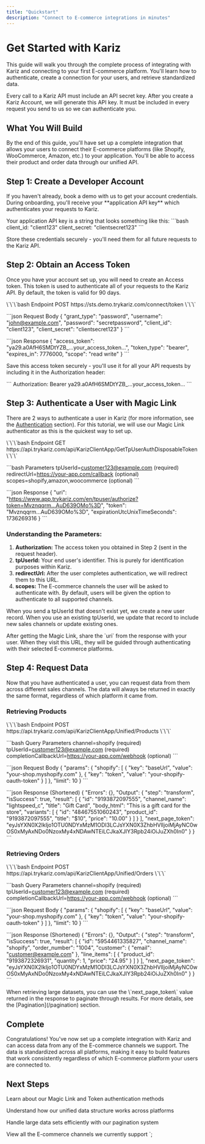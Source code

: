 ```yaml
---
title: "Quickstart"
description: "Connect to E-commerce integrations in minutes"
---
```


# Get Started with Kariz

This guide will walk you through the complete process of integrating with Kariz and connecting to your first E-commerce platform. You'll learn how to authenticate, create a connection for your users, and retrieve standardized data.

<Note>
Every call to a Kariz API must include an API secret key. After you create a Kariz Account, we will generate this API key. It must be included in every request you send to us so we can authenticate you.
</Note>

## What You Will Build

By the end of this guide, you'll have set up a complete integration that allows your users to connect their E-commerce platforms (like Shopify, WooCommerce, Amazon, etc.) to your application. You'll be able to access their product and order data through our unified API.

## Step 1: Create a Developer Account

<Steps>
  <Step title="Book a Demo">
    If you haven't already, book a demo with us to get your account credentials.
  </Step>
  <Step title="Receive API Key">
    During onboarding, you'll receive your **application API key** which authenticates your requests to Kariz.
  </Step>
</Steps>

Your application API key is a string that looks something like this:
\`\`\`bash
client_id: "client123"
client_secret: "clientsecret123"
\`\`\`

Store these credentials securely - you'll need them for all future requests to the Kariz API.

## Step 2: Obtain an Access Token

Once you have your account set up, you will need to create an Access token. This token is used to authenticate all of your requests to the Kariz API. By default, the token is valid for 90 days.

<CodeGroup>
\`\`\`bash Endpoint
POST https://sts.demo.trykariz.com/connect/token
\`\`\`

\`\`\`json Request Body
{
  "grant_type": "password",
  "username": "john@example.com",
  "password": "secretpassword",
  "client_id": "client123",
  "client_secret": "clientsecret123"
}
\`\`\`

\`\`\`json Response
{
  "access_token": "ya29.a0AfH6SMDtYZB_...your_access_token...",
  "token_type": "bearer",
  "expires_in": 7776000,
  "scope": "read write"
}
\`\`\`
</CodeGroup>

Save this access token securely - you'll use it for all your API requests by including it in the Authorization header:

\`\`\`
Authorization: Bearer ya29.a0AfH6SMDtYZB_...your_access_token...
\`\`\`

## Step 3: Authenticate a User with Magic Link

There are 2 ways to authenticate a user in Kariz (for more information, see the [Authentication](/authentication) section). For this tutorial, we will use our Magic Link authenticator as this is the quickest way to set up.

<CodeGroup>
\`\`\`bash Endpoint
GET https://api.trykariz.com/api/KarizClientApp/GetTpUserAuthDisposableToken
\`\`\`

\`\`\`bash Parameters
tpUserId=customer123@example.com (required)
redirectUrl=https://your-app.com/callback (optional)
scopes=shopify,amazon,woocommerce (optional)
\`\`\`

\`\`\`json Response
{
  "uri": "https://www.app.trykariz.com/en/tpuser/authorize?token=Mvznqqrm...AuD639OMo%3D",
  "token": "Mvznqqrm...AuD639OMo%3D",
  "expirationUtcUnixTimeSeconds": 1736269316
}
\`\`\`
</CodeGroup>

### Understanding the Parameters:

1. **Authorization:** The access token you obtained in Step 2 (sent in the request header).
2. **tpUserId:** Your end user's identifier. This is purely for identification purposes within Kariz.
3. **redirectUrl:** After the user completes authentication, we will redirect them to this URL.
4. **scopes:** The E-commerce channels the user will be asked to authenticate with. By default, users will be given the option to authenticate to all supported channels.

<Note>
When you send a tpUserId that doesn't exist yet, we create a new user record. When you use an existing tpUserId, we update that record to include new sales channels or update existing ones.
</Note>

After getting the Magic Link, share the \`uri\` from the response with your user. When they visit this URL, they will be guided through authenticating with their selected E-commerce platforms.

## Step 4: Request Data

Now that you have authenticated a user, you can request data from them across different sales channels. The data will always be returned in exactly the same format, regardless of which platform it came from.

### Retrieving Products

<CodeGroup>
\`\`\`bash Endpoint
POST https://api.trykariz.com/api/KarizClientApp/Unified/Products
\`\`\`

\`\`\`bash Query Parameters
channel=shopify (required)
tpUserId=customer123@example.com (required)
completionCallbackUrl=https://your-app.com/webhook (optional)
\`\`\`

\`\`\`json Request Body
{
  "params": {
    "shopify": [
      {
        "key": "baseUrl",
        "value": "your-shop.myshopify.com"
      },
      {
        "key": "token",
        "value": "your-shopify-oauth-token"
      }
    ]
  },
  "limit": 10
}
\`\`\`

\`\`\`json Response (Shortened)
{
  "Errors": {},
  "Output": {
    "step": "transform",
    "isSuccess": true,
    "result": [
      {
        "id": "9193872097555",
        "channel_name": "lightspeed_c",
        "title": "Gift Card",
        "body_html": "This is a gift card for the store",
        "variants": [
          {
            "id": "48467551060243",
            "product_id": "9193872097555",
            "title": "$10",
            "price": "10.00"
          }
        ]
      }
    ],
    "next_page_token": "eyJsYXN0X2lkIjo1OTU0NDYxMzM1ODI3LCJsYXN0X3ZhbHVlIjoiMjAyNC0wOS0xMyAxNDo0NzoxMy4xNDAwNTEiLCJkaXJlY3Rpb24iOiJuZXh0In0"
  }
}
\`\`\`
</CodeGroup>

### Retrieving Orders

<CodeGroup>
\`\`\`bash Endpoint
POST https://api.trykariz.com/api/KarizClientApp/Unified/Orders
\`\`\`

\`\`\`bash Query Parameters
channel=shopify (required)
tpUserId=customer123@example.com (required)
completionCallbackUrl=https://your-app.com/webhook (optional)
\`\`\`

\`\`\`json Request Body
{
  "params": {
    "shopify": [
      {
        "key": "baseUrl",
        "value": "your-shop.myshopify.com"
      },
      {
        "key": "token",
        "value": "your-shopify-oauth-token"
      }
    ]
  },
  "limit": 10
}
\`\`\`

\`\`\`json Response (Shortened)
{
  "Errors": {},
  "Output": {
    "step": "transform",
    "isSuccess": true,
    "result": [
      {
        "id": "5954461335827",
        "channel_name": "shopify",
        "order_number": "1004",
        "customer": {
          "email": "customer@example.com"
        },
        "line_items": [
          {
            "product_id": "9193872326931",
            "quantity": 1,
            "price": "24.95"
          }
        ]
      }
    ],
    "next_page_token": "eyJsYXN0X2lkIjo1OTU0NDYxMzM1ODI3LCJsYXN0X3ZhbHVlIjoiMjAyNC0wOS0xMyAxNDo0NzoxMy4xNDAwNTEiLCJkaXJlY3Rpb24iOiJuZXh0In0"
  }
}
\`\`\`
</CodeGroup>

<Note>
When retrieving large datasets, you can use the \`next_page_token\` value returned in the response to paginate through results. For more details, see the [Pagination](/pagination) section.
</Note>

## Complete

Congratulations! You've now set up a complete integration with Kariz and can access data from any of the E-commerce channels we support. The data is standardized across all platforms, making it easy to build features that work consistently regardless of which E-commerce platform your users are connected to.

## Next Steps

<CardGroup cols={2}>
  <Card 
    title="Authentication Methods" 
    icon="key" 
    href="/authentication">
    Learn about our Magic Link and Token authentication methods
  </Card>
  
  <Card 
    title="Data Models" 
    icon="database" 
    href="/datamodels">
    Understand how our unified data structure works across platforms
  </Card>
  
  <Card 
    title="Pagination" 
    icon="page" 
    href="/pagination">
    Handle large data sets efficiently with our pagination system
  </Card>
  
  <Card 
    title="Supported Channels" 
    icon="store" 
    href="https://runkariz.com/integrations">
    View all the E-commerce channels we currently support
  </Card>
</CardGroup>`;
